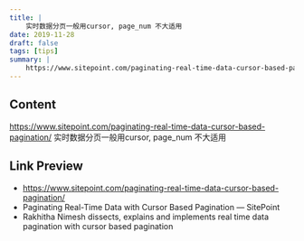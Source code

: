 ```yaml
---
title: |
    实时数据分页一般用cursor, page_num 不大适用
date: 2019-11-28
draft: false
tags: [tips]
summary: |
    https://www.sitepoint.com/paginating-real-time-data-cursor-based-pagination/  实时数据分页一般用cursor, page_num 不大适用
---
```


## Content

https://www.sitepoint.com/paginating-real-time-data-cursor-based-pagination/  实时数据分页一般用cursor, page_num 不大适用

## Link Preview

- https://www.sitepoint.com/paginating-real-time-data-cursor-based-pagination/
- Paginating Real-Time Data with Cursor Based Pagination — SitePoint
- Rakhitha Nimesh dissects, explains and implements real time data pagination with cursor based pagination
